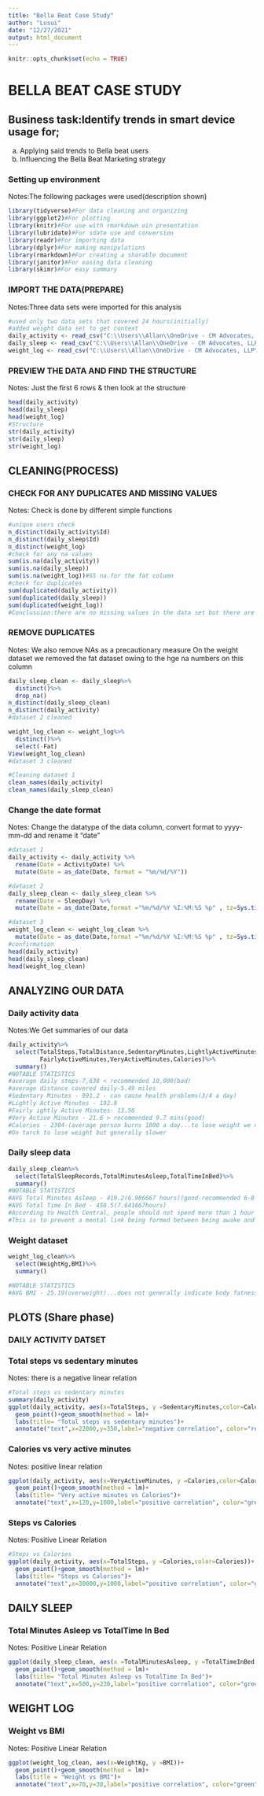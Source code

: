 ---
title: "Bella Beat Case Study"
author: "Lusui"
date: "12/27/2021"
output: html_document
---

```{r setup, include=FALSE}
knitr::opts_chunk$set(echo = TRUE)
```

# BELLA BEAT CASE STUDY
## Business task:Identify trends in smart device usage for;
(a) Applying said trends to Bella beat users
(b) Influencing the Bella Beat Marketing strategy

### Setting up environment
Notes:The following packages were used(description shown)
```{r setup, setting up environment}
library(tidyverse)#For data cleaning and organizing
library(ggplot2)#For plotting
library(knitr)#For use with rmarkdown oin presentation
library(lubridate)#For sdate use and conversion
library(readr)#For importing data
library(dplyr)#For making manipulations
library(rmarkdown)#For creating a sharable document
library(janitor)#For easing data cleaning
library(skimr)#For easy summary
```


### IMPORT THE DATA(PREPARE)
Notes:Three data sets were imported for this analysis
```{r data import}
#used only two data sets that covered 24 hours(initially)
#added weight data set to get context
daily_activity <- read_csv("C:\\Users\\Allan\\OneDrive - CM Advocates, LLP\\Documents\\R\\Fitabase Data 4.12.16-5.12.16\\dailyActivity_merged.csv")
daily_sleep <- read_csv("C:\\Users\\Allan\\OneDrive - CM Advocates, LLP\\Documents\\R\\Fitabase Data 4.12.16-5.12.16\\sleepDay_merged.csv")
weight_log <- read_csv("C:\\Users\\Allan\\OneDrive - CM Advocates, LLP\\Documents\\R\\Fitabase Data 4.12.16-5.12.16\\weightLogInfo_merged.csv")
```

### PREVIEW THE DATA AND FIND THE STRUCTURE
Notes: Just the first 6 rows & then look at the structure
```{r preview}
head(daily_activity)
head(daily_sleep)
head(weight_log)
#Structure
str(daily_activity)
str(daily_sleep)
str(weight_log)
```

## CLEANING(PROCESS)
### CHECK FOR ANY DUPLICATES AND MISSING VALUES
Notes: Check is done by different simple functions
```{r cleaning}
#unique users check
n_distinct(daily_activity$Id)
n_distinct(daily_sleep$Id)
n_distinct(weight_log)
#check for any na values
sum(is.na(daily_activity))
sum(is.na(daily_sleep))
sum(is.na(weight_log))#65 na.for the fat column
#check for duplicates
sum(duplicated(daily_activity))
sum(duplicated(daily_sleep))
sum(duplicated(weight_log))
#Conclusuion:there are no missing values in the data set but there are duplicated values in the sleep data set
```

### REMOVE DUPLICATES
Notes: We also remove NAs as a precautionary measure
       On the weight dataset we removed  the fat dataset owing to the hge na numbers on this          column
```{r remove duplicates}
daily_sleep_clean <- daily_sleep%>%
  distinct()%>%
  drop_na()
n_distinct(daily_sleep_clean)
n_distinct(daily_activity)
#dataset 2 cleaned

weight_log_clean <- weight_log%>%
  distinct()%>%
  select(-Fat)
View(weight_log_clean)
#dataset 3 cleaned

#Cleaning dataset 1
clean_names(daily_activity)
clean_names(daily_sleep_clean)
```

### Change the date format
Notes: Change the datatype of the data column, convert format to yyyy-mm-dd and rename it "date"
```{r Date Formatting}
#dataset 1
daily_activity <- daily_activity %>%
  rename(Date = ActivityDate) %>%
  mutate(Date = as_date(Date, format = "%m/%d/%Y"))

#dataset 2
daily_sleep_clean <- daily_sleep_clean %>%
  rename(Date = SleepDay) %>%
  mutate(Date = as_date(Date,format ="%m/%d/%Y %I:%M:%S %p" , tz=Sys.timezone()))

#dataset 3
weight_log_clean <- weight_log_clean %>%
  mutate(Date = as_date(Date,format ="%m/%d/%Y %I:%M:%S %p" , tz=Sys.timezone()))
#confirmation
head(daily_activity)
head(daily_sleep_clean)
head(weight_log_clean)
```

## ANALYZING OUR DATA
### Daily activity data
Notes:We Get summaries of our data
```{r summarize daily activity}
daily_activity%>%
  select(TotalSteps,TotalDistance,SedentaryMinutes,LightlyActiveMinutes,
         FairlyActiveMinutes,VeryActiveMinutes,Calories)%>%
  summary()
#NOTABLE STATISTICS
#average daily steps-7,638 < recommended 10,000(bad)
#average distance covered daily-5.49 miles
#Sedentary Minutes - 991.2 - can cause health problems(3/4 a day)
#Lightly Active Minutes - 192.8
#Fairly ightly Active Minutes- 13.56
#Very Active Minutes - 21.6 > recommended 9.7 mins(good)
#Calories - 2304-(average person burns 1800 a day...to lose weight we need 3500 a day)
#On tarck to lose weight but generally slower
```

### Daily sleep data
```{r summarize daily sleep dataset}
daily_sleep_clean%>%
  select(TotalSleepRecords,TotalMinutesAsleep,TotalTimeInBed)%>%
  summary()
#NOTABLE STATISTICS
#AVG Total Minutes Asleep - 419.2(6.986667 hours)(good-recommended 6-8 hrs)
#AVG Total Time In Bed - 458.5(7.641667hours)
#According to Health Central, people should not spend more than 1 hour in bed awake.
#This is to prevent a mental link being formed between being awake and being in bed, which can lead to insomnia.
```

### Weight dataset
```{r summarize the weight dataset}
weight_log_clean%>%
  select(WeightKg,BMI)%>%
  summary()

#NOTABLE STATISTICS
#AVG BMI - 25.19(overweight)...does not generally indicate body fatness
```

## PLOTS (Share phase)
### DAILY ACTIVITY DATSET

### Total steps vs sedentary minutes
Notes: there is a negative linear relation
```{r Total steps vs sedentary minutes}
#Total steps vs sedentary minutes
summary(daily_activity)
ggplot(daily_activity, aes(x=TotalSteps, y =SedentaryMinutes,color=Calories))+
  geom_point()+geom_smooth(method = lm)+
  labs(title= "Total steps vs sedentary minutes")+
  annotate("text",x=22000,y=350,label="negative correlation", color="red",fontface="bold")
```

### Calories vs very active minutes
Notes: positive linear relation
```{r Calories vs very active minutes}
ggplot(daily_activity, aes(x=VeryActiveMinutes, y =Calories,color=Calories))+
  geom_point()+geom_smooth(method = lm)+
  labs(title= "Very active minutes vs Calories")+
  annotate("text",x=120,y=1000,label="positive correlation", color="green",fontface="bold")
```

### Steps vs Calories
Notes: Positive Linear Relation
```{r Steps vs Calories}
#Steps vs Calories
ggplot(daily_activity, aes(x=TotalSteps, y =Calories,color=Calories))+
  geom_point()+geom_smooth(method = lm)+
  labs(title= "Steps vs Calories")+
  annotate("text",x=30000,y=1000,label="positive correlation", color="green",fontface="bold")
```

## DAILY SLEEP
### Total Minutes Asleep vs TotalTime In Bed
Notes: Positive Linear Relation
```{r minutes asleep vs Total time in bed}
ggplot(daily_sleep_clean, aes(x =TotalMinutesAsleep, y =TotalTimeInBed,))+
  geom_point()+geom_smooth(method = lm)+
  labs(title= "Total Minutes Asleep vs TotalTime In Bed")+
  annotate("text",x=500,y=230,label="positive correlation", color="green",fontface="bold")

```

## WEIGHT LOG
### Weight vs BMI
Notes: Positive Linear Relation
```{r  weigtht vs BMI}
ggplot(weight_log_clean, aes(x=WeightKg, y =BMI))+
  geom_point()+geom_smooth(method = lm)+
  labs(title = "Weight vs BMI")+
  annotate("text",x=70,y=38,label="positive correlation", color="green",fontface="bold")
```

